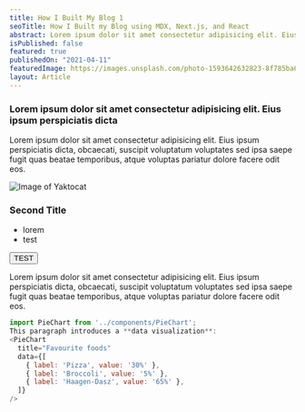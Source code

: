 ```yaml
---
title: How I Built My Blog 1
seoTitle: How I Built my Blog using MDX, Next.js, and React
abstract: Lorem ipsum dolor sit amet consectetur adipisicing elit. Eius ipsum perspiciatis dicta, obcaecati, suscipit voluptatum voluptates sed ipsa saepe fugit quas beatae temporibus
isPublished: false
featured: true
publishedOn: "2021-04-11"
featuredImage: https://images.unsplash.com/photo-1593642632823-8f785ba67e45?ixid=MnwxMjA3fDF8MHxwaG90by1wYWdlfHx8fGVufDB8fHx8&ixlib=rb-1.2.1&auto=format&fit=crop&w=2089&q=80
layout: Article
---
```




<EditorPreview/>

### Lorem ipsum dolor sit amet consectetur adipisicing elit. Eius ipsum perspiciatis dicta

Lorem ipsum dolor sit amet consectetur adipisicing elit. Eius ipsum perspiciatis dicta, obcaecati, suscipit voluptatum voluptates sed ipsa saepe fugit quas beatae temporibus, atque voluptas pariatur dolore facere odit eos.

![Image of Yaktocat](https://octodex.github.com/images/yaktocat.png)

### Second Title

- lorem
- test

<button>TEST</button>

Lorem ipsum dolor sit amet consectetur adipisicing elit. Eius ipsum perspiciatis dicta, obcaecati, suscipit voluptatum voluptates sed ipsa saepe fugit quas beatae temporibus, atque voluptas pariatur dolore facere odit eos.


```javascript
import PieChart from '../components/PieChart';
This paragraph introduces a **data visualization**:
<PieChart
  title="Favourite foods"
  data={[
    { label: 'Pizza', value: '30%' },
    { label: 'Broccoli', value: '5%' },
    { label: 'Haagen-Dasz', value: '65%' },
  ]}
/>
```